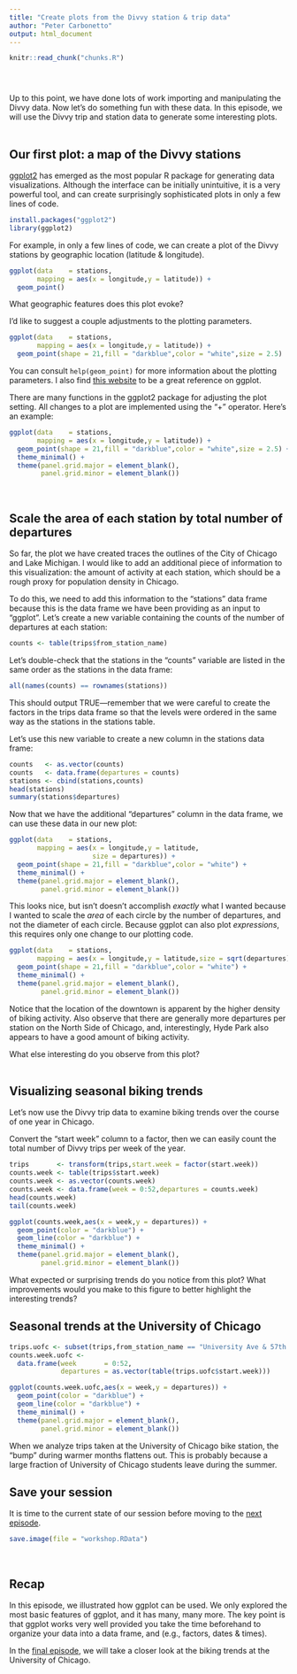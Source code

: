 ```yaml
---
title: "Create plots from the Divvy station & trip data"
author: "Peter Carbonetto"
output: html_document
---
```


<!-- Define defaults shared by all workflowr files. -->
```r
knitr::read_chunk("chunks.R")
```

<!-- Update knitr chunk options -->
```r
```

<!-- Insert the date the file was last updated -->
```r
```

<!-- Insert the code version (Git commit SHA1) if Git repository
 exists and R package git2r is installed -->
```r
```

Up to this point, we have done lots of work importing and manipulating
the Divvy data. Now let's do something fun with these data. In this
episode, we will use the Divvy trip and station data to generate some
interesting plots.
<br>
<br>

## Our first plot: a map of the Divvy stations

[ggplot2](http://ggplot2.tidyverse.org) has emerged as the most
popular R package for generating data visualizations. Although the
interface can be initially unintuitive, it is a very powerful tool,
and can create surprisingly sophisticated plots in only a few lines of
code.

```r
install.packages("ggplot2")
library(ggplot2)
```

For example, in only a few lines of code, we can create a plot of the
Divvy stations by geographic location (latitude & longitude).

```r
ggplot(data    = stations,
       mapping = aes(x = longitude,y = latitude)) +
  geom_point()
```

What geographic features does this plot evoke?

I'd like to suggest a couple adjustments to the plotting parameters. 

```r
ggplot(data    = stations,
       mapping = aes(x = longitude,y = latitude)) +
  geom_point(shape = 21,fill = "darkblue",color = "white",size = 2.5)
```

You can consult `help(geom_point)` for more information about the
plotting parameters. I also find
[this website](http://ggplot2.tidyverse.org) to be a great reference
on ggplot.

There are many functions in the ggplot2 package for adjusting the plot
setting. All changes to a plot are implemented using the "+" operator.
Here's an example:

```r
ggplot(data    = stations,
       mapping = aes(x = longitude,y = latitude)) +
  geom_point(shape = 21,fill = "darkblue",color = "white",size = 2.5) +
  theme_minimal() +
  theme(panel.grid.major = element_blank(),
        panel.grid.minor = element_blank())
```
<br>

## Scale the area of each station by total number of departures

So far, the plot we have created traces the outlines of the City of
Chicago and Lake Michigan. I would like to add an additional piece of
information to this visualization: the amount of activity at each
station, which should be a rough proxy for population density in
Chicago.

To do this, we need to add this information to the "stations" data
frame because this is the data frame we have been providing as an
input to "ggplot". Let's create a new variable containing the counts of
the number of departures at each station:

```r
counts <- table(trips$from_station_name)
```

Let's double-check that the stations in the "counts" variable are
listed in the same order as the stations in the data frame:

```r
all(names(counts) == rownames(stations))
```

This should output TRUE---remember that we were careful to create the
factors in the trips data frame so that the levels were ordered in the
same way as the stations in the stations table. 

Let's use this new variable to create a new column in the stations
data frame:

```r
counts   <- as.vector(counts)
counts   <- data.frame(departures = counts)
stations <- cbind(stations,counts)
head(stations)
summary(stations$departures)
```

Now that we have the additional "departures" column in the data frame,
we can use these data in our new plot:

```r
ggplot(data    = stations,
       mapping = aes(x = longitude,y = latitude,
                     size = departures)) +
  geom_point(shape = 21,fill = "darkblue",color = "white") +
  theme_minimal() +
  theme(panel.grid.major = element_blank(),
        panel.grid.minor = element_blank())
```

This looks nice, but isn't doesn't accomplish *exactly* what I wanted
because I wanted to scale the *area* of each circle by the number of
departures, and not the diameter of each circle. Because ggplot can
also plot *expressions*, this requires only one change to our plotting
code.

```r
ggplot(data    = stations,
       mapping = aes(x = longitude,y = latitude,size = sqrt(departures))) +
  geom_point(shape = 21,fill = "darkblue",color = "white") +
  theme_minimal() +
  theme(panel.grid.major = element_blank(),
        panel.grid.minor = element_blank())
```

Notice that the location of the downtown is apparent by the higher
density of biking activity. Also observe that there are generally more
departures per station on the North Side of Chicago, and,
interestingly, Hyde Park also appears to have a good amount of biking
activity.

What else interesting do you observe from this plot?
<br>
<br>

## Visualizing seasonal biking trends

Let's now use the Divvy trip data to examine biking trends over the
course of one year in Chicago.

Convert the "start week" column to a factor, then we can easily count
the total number of Divvy trips per week of the year.

```r
trips       <- transform(trips,start.week = factor(start.week))
counts.week <- table(trips$start.week)
counts.week <- as.vector(counts.week)
counts.week <- data.frame(week = 0:52,departures = counts.week)
head(counts.week)
tail(counts.week)
```

```r
ggplot(counts.week,aes(x = week,y = departures)) +
  geom_point(color = "darkblue") +
  geom_line(color = "darkblue") +
  theme_minimal() +
  theme(panel.grid.major = element_blank(),
        panel.grid.minor = element_blank())
```

What expected or surprising trends do you notice from this plot? What
improvements would you make to this figure to better highlight the
interesting trends?

## Seasonal trends at the University of Chicago

```r
trips.uofc <- subset(trips,from_station_name == "University Ave & 57th St")
counts.week.uofc <-
  data.frame(week       = 0:52,
             departures = as.vector(table(trips.uofc$start.week)))
```

```r
ggplot(counts.week.uofc,aes(x = week,y = departures)) +
  geom_point(color = "darkblue") +
  geom_line(color = "darkblue") +
  theme_minimal() +
  theme(panel.grid.major = element_blank(),
        panel.grid.minor = element_blank())
```

When we analyze trips taken at the University of Chicago bike station,
the "bump" during warmer months flattens out. This is probably because
a large fraction of University of Chicago students leave during the
summer.

## Save your session

It is time to the current state of our session before moving to the
[next episode](uofc.html).

```r
save.image(file = "workshop.RData")
```
<br>

## Recap

In this episode, we illustrated how ggplot can be used. We only
explored the most basic features of ggplot, and it has many, many
more. The key point is that ggplot works very well provided you take
the time beforehand to organize your data into a data frame, and
(e.g., factors, dates & times).

In the [final episode](), we will take a closer look at the biking
trends at the University of Chicago.
